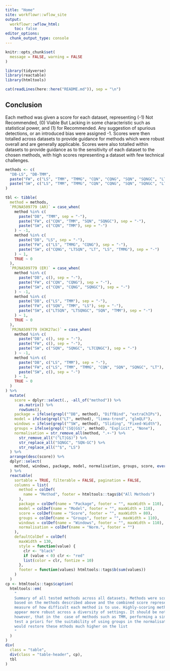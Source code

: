 ```yaml
---
title: "Home"
site: workflowr::wflow_site
output:
  workflowr::wflow_html:
    toc: false
editor_options:
  chunk_output_type: console
---
```


```r
knitr::opts_chunk$set(
  message = FALSE, warning = FALSE
)
```

```r
library(tidyverse)
library(reactable)
library(htmltools)
```



```r
cat(readLines(here::here("README.md")), sep = "\n")
```


## Conclusion

Each method was given a score for each dataset, representing (-1) Not Recommended, (0) Viable But Lacking in some characteristic such as statistical power, and (1) for Recommended.
Any suggestion of spurious detections, or an introduced bias were assigned -1.
Scores were then totalled across datasets to provide guidance for methods which were robust overall and are generally applicable.
Scores were also totalled within datasets to provide guidance as to the sensitivity of each dataset to the chosen methods, with high scores representing a dataset with few technical challenges.

```r
methods <- c(
  "DB-LS", "DB-TMM", 
  paste("FW", c("LS", "TMM", "TMMG", "CQN", "CQNG", "SQN", "SQNGC", "LT"), sep = "-"),
  paste("SW", c("LS", "TMM", "TMMG", "CQN", "CQNG", "SQN", "SQNGC", "LT", "LTSQN", "LTSQNGC"), sep = "-")
)
```

```r
tbl <- tibble(
  method = methods,
  `PRJNA509779 (AR)` = case_when(
    method %in% c(
      paste("DB", "TMM", sep = "-"), 
      paste("FW", c("CQN", "TMM", "SQN", "SQNGC"), sep = "-"),
      paste("SW", c("CQN", "TMM"), sep = "-")
    ) ~ -1,
    method %in% c(
      paste("DB", "LS", sep = "-"), 
      paste("FW", c("LS", "TMMG", "CQNG"), sep = "-"),
      paste("SW", c("CQNG", "LTSQN", "LT", "LS", "TMMG"), sep = "-")
    ) ~ 1,
    TRUE ~ 0
  ),
  `PRJNA509779 (ER)` = case_when(
    method %in% c(
      paste("DB", c(), sep = "-"),
      paste("FW", c("CQN", "CQNG"), sep = "-"),
      paste("SW", c("CQN", "CQNG", "SQNGC"), sep = "-")
    ) ~ -1,
    method %in% c(
      paste("DB", c("LS", "TMM"), sep = "-"), 
      paste("FW", c("SQN", "TMM", "LS"), sep = "-"),
      paste("SW", c("LTSQN", "LTSQNGC", "SQN", "TMM"), sep = "-")
    ) ~ 1,
    TRUE ~ 0
  ),
  `PRJNA509779 (H3K27ac)` = case_when(
    method %in% c(
      paste("DB", c(), sep = "-"),
      paste("FW", c(), sep = "-"),
      paste("SW", c("SQN", "SQNGC", "LTCQNGC"), sep = "-")
    ) ~ -1,
    method %in% c(
      paste("DB", c("LS", "TMM"), sep = "-"), 
      paste("FW", c("LS", "TMM", "TMMG", "CQN", "SQN", "SQNGC", "LT"), sep = "-"),
      paste("SW", c(), sep = "-")
    ) ~ 1,
    TRUE ~ 0
  )
) %>% 
  mutate(
    score = dplyr::select(., -all_of("method")) %>% 
      as.matrix() %>% 
      rowSums(),
    package = ifelse(grepl("^DB", method), "DiffBind", "extraChIPs"),
    model = ifelse(grepl("LT", method), "limma-trend", "glmQLF"),
    windows = ifelse(grepl("^SW", method), "Sliding", "Fixed-Width"),
    groups = ifelse(grepl("(SQ|G$)", method), "Explicit", "None"),
    normalisation = str_remove_all(method, ".+-") %>% 
      str_remove_all("(^LT|G$)") %>% 
      str_replace_all("SQNGC", "SQN-GC") %>% 
      str_replace_all("^$", "LS")
  ) %>% 
  arrange(desc(score)) %>% 
  dplyr::select(
    method, windows, package, model, normalisation, groups, score, everything()
  ) %>% 
  reactable(
    sortable = TRUE, filterable = FALSE, pagination = FALSE,
    columns = list(
      method = colDef(
        name = "Method", footer = htmltools::tags$b("All Methods")
      ),
      package = colDef(name = "Package", footer = "", maxWidth = 110),
      model = colDef(name = "Model", footer = "", maxWidth = 110),
      score = colDef(name = "Score", footer = "", maxWidth = 80),
      groups = colDef(name = "Groups", footer = "", maxWidth = 110),
      windows = colDef(name = "Windows", footer = "", maxWidth = 110),
      normalisation = colDef(name = "Norm.", footer = "")
    ),
    defaultColDef = colDef(
      maxWidth = 130, 
      style = function(value) {
        clr <- "black"
        if (value < 0) clr <- "red"
        list(color = clr, fontize = 10)
      },
      footer = function(values) htmltools::tags$b(sum(values))
    )
  )
cp <- htmltools::tags$caption(
  htmltools::em(
    "
    Summary of all tested methods across all datasets. Methods were scored 
    based on the methods described above and the combined score represents a
    measure of how difficult each method is to use. Highly-scoring methods 
    appear more robust across a diversity of settings. It should be noted,
    however, that in the  case of methods such as TMM, performing a simple
    test a priori for the suitability of using groups in the normalisation, 
    would restore these mthods much higher on the list
    "
  )
)
div(
  class = "table",
  div(class = "table-header", cp),
  tbl
)
```

